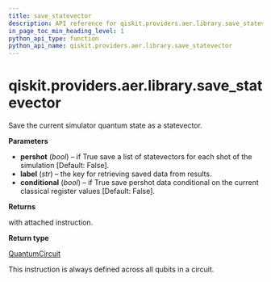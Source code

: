```yaml
---
title: save_statevector
description: API reference for qiskit.providers.aer.library.save_statevector
in_page_toc_min_heading_level: 1
python_api_type: function
python_api_name: qiskit.providers.aer.library.save_statevector
---
```


# qiskit.providers.aer.library.save\_statevector

<Function id="qiskit.providers.aer.library.save_statevector" github="https://github.com/qiskit/qiskit-aer/tree/stable/0.9/qiskit/providers/aer/library/save_instructions/save_statevector.py" signature="save_statevector(self, label='statevector', pershot=False, conditional=False)">
  Save the current simulator quantum state as a statevector.

  **Parameters**

  *   **pershot** (*bool*) – if True save a list of statevectors for each shot of the simulation \[Default: False].
  *   **label** (*str*) – the key for retrieving saved data from results.
  *   **conditional** (*bool*) – if True save pershot data conditional on the current classical register values \[Default: False].

  **Returns**

  with attached instruction.

  **Return type**

  [QuantumCircuit](qiskit.circuit.QuantumCircuit "qiskit.circuit.QuantumCircuit")

  <Admonition title="Note" type="note">
    This instruction is always defined across all qubits in a circuit.
  </Admonition>
</Function>

